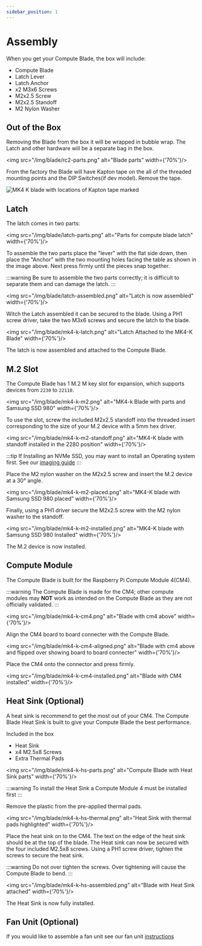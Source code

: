 ```yaml
---
sidebar_position: 1
---
```


# Assembly

When you get your Compute Blade, the box will include:
- Compute Blade
- Latch Lever
- Latch Anchor
- x2 M3x6 Screws
- M2x2.5 Screw
- M2x2.5 Standoff
- M2 Nylon Washer

## Out of  the Box

Removing the Blade from the box it will be wrapped in bubble wrap. The Latch and other hardware will be a separate bag in the box.

<img src="/img/blade/rc2-parts.png" alt="Blade parts" width={'70%'}/>

From the factory the Blade will have Kapton tape on the all of the threaded mounting points and the DIP Switches(if dev model). Remove the tape.

<img src="/img/blade/mk4-k-kapton.png" alt="MK4 K blade with locations of Kapton tape marked"/>

## Latch

The latch comes in two parts:

<img src="/img/blade/latch-parts.png" alt="Parts for compute blade latch" width={'70%'}/>

To assemble the two parts place the "lever" with the flat side down, then place the "Anchor" with the two mounting holes facing the table as shown in the image above.
Next press firmly until the pieces snap together.

:::warning
Be sure to assemble the two parts correctly; it is difficult to separate them and can damage the latch.
:::

<img src="/img/blade/latch-assembled.png" alt="Latch is now assembled" width={'70%'}/>

Witch the Latch assembled it can be secured to the blade. Using a PH1 screw driver, take the two M3x6 screws and secure the latch to the blade.

<img src="/img/blade/mk4-k-latch.png" alt="Latch Attached to the MK4-K Blade" width={'70%'}/>

The latch is now assembled and attached to the Compute Blade.

## M.2 Slot

The Compute Blade has 1 M.2 M key slot for expansion, which supports devices from `2230` to `22110`.

<img src="/img/blade/mk4-k-m2.png" alt="MK4-k Blade with parts and Samsung SSD 980" width={'70%'}/>

To use the slot, screw the included M2x2.5 standoff into the threaded insert corresponding to the size of your M.2 device with a 5mm hex driver.

<img src="/img/blade/mk4-k-m2-standoff.png" alt="MK4-K blade with standoff installed in the 2280 position" width={'70%'}/>

:::tip
If Installing an NVMe SSD, you may want to install an Operating system first. See our [imaging guide](/blade/getting-started/image?boot=ssd)
:::

Place the M2 nylon washer on the M2x2.5 screw and insert the M.2 device at a 30° angle.

<img src="/img/blade/mk4-k-m2-placed.png" alt="MK4-K blade with Samsung SSD 980 placed" width={'70%'}/>

Finally, using a PH1 driver secure the M2x2.5 screw with the M2 nylon washer to the standoff.

<img src="/img/blade/mk4-k-m2-installed.png" alt="MK4-K blade with Samsung SSD 980 Installed" width={'70%'}/>

The M.2 device is now installed.

## Compute Module

The Compute Blade is built for the Raspberry Pi Compute Module 4(CM4). 

:::warning
The Compute Blade is made for the CM4; other compute modules may **NOT** work as intended on the Compute Blade as they are not officially validated.
:::

<img src="/img/blade/mk4-k-cm4.png" alt="Blade with cm4 above" width={'70%'}/>

Align the CM4 board to board connecter with the Compute Blade.

<img src="/img/blade/mk4-k-cm4-aligned.png" alt="Blade with cm4 above and flipped over showing board to board connecter" width={'70%'}/>

Place the CM4 onto the connector and press firmly.

<img src="/img/blade/mk4-k-cm4-installed.png" alt="Blade with CM4 installed" width={'70%'}/>

## Heat Sink (Optional)

A heat sink is recommend to get the most out of your CM4. The Compute Blade Heat Sink is built to give your Compute Blade the best performance.

Included in the box
- Heat Sink
- x4 M2.5x8 Screws
- Extra Thermal Pads

<img src="/img/blade/mk4-k-hs-parts.png" alt="Compute Blade with Heat Sink parts" width={'70%'}/>


:::warning
To install the Heat Sink a Compute Module 4 must be installed first
:::
 
 Remove the plastic from the pre-applied thermal pads.

<img src="/img/blade/mk4-k-hs-thermal.png" alt="Heat Sink with thermal pads highlighted" width={'70%'}/>

Place the heat sink on to the CM4. The text on the edge of the heat sink should be at the top of the blade.
The Heat sink can now be secured with the four included M2.5x8 screws. Using a PH1 screw driver, tighten the screws to secure the heat sink.

:::warning
Do not over tighten the screws. Over tightening will cause the Compute Blade to bend.
:::

<img src="/img/blade/mk4-k-hs-assembled.png" alt="Blade with Heat Sink attached" width={'70%'}/>

The Heat Sink is now fully installed.

## Fan Unit (Optional)

If you would like to assemble a fan unit see our fan unit [instructions](/fan-unit/assembly)
